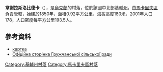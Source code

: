 {{coord|50|16|14|N|29|44|32|E|scale:30000|display=title}}

'''韋謝拉斯洛比德卡'''（{{lang-uk|Весела Слобідка}}），是[[烏克蘭|烏克蘭]]的村落，位於該國中北部[[基輔州|基輔州]]，由[[馬卡里夫區|馬卡里夫區]]負責管轄，始建於1850年，面積0.92平方公里，海拔高度180米，2001年人口178，人口密度每平方公里193.5人。

==參考資料==
*[http://gska2.rada.gov.ua/pls/z7502/A005?rdat1=20.01.2009&rf7571=16019 картка]{{dead link|date=2018年5月 |bot=InternetArchiveBot |fix-attempted=yes }}
* [http://rada-makariv.org/gruzhchanska-silska-rada.html Офіційна сторінка Гружчанської сільської ради]{{dead link|date=2018年5月 |bot=InternetArchiveBot |fix-attempted=yes }}

{{DEFAULTSORT:Весела Слобідка}}
[[Category:基輔州村落|Category:基輔州村落]]
[[Category:馬卡里夫區村落|Category:馬卡里夫區村落]]


{{Kiev-geo-stub}}